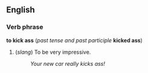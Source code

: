 ==English==
===Verb phrase===
'''to kick ass''' (''past tense and past participle'' '''kicked ass''')

#(''slang'') To be very impressive.
#:''Your new car really kicks ass!''

<!--Note - this is an Americanism but is used in British too - there is no form "kick arse" that I am aware of. -- Paul G -->